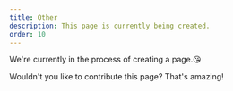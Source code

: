 ```yaml
---
title: Other
description: This page is currently being created.
order: 10
---
```


We're currently in the process of creating a page.😘

Wouldn't you like to contribute this page? That's amazing!
